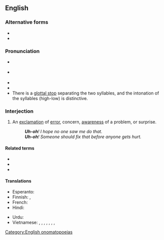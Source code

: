 {{also|uh oh}}
==English==

===Alternative forms===
* {{l|en|oh-oh}}
* {{l|en|uh oh}}

===Pronunciation===
* {{a|US}} {{IPA|en|/ˈʌ.oʊ/|[ˈʌ̆ʔ˦oʊ˨]}}
* {{a|RP}} {{IPA|en|/ˈʌ.əʊ/|[ˈʌ̆ʔ˦əʊ˨]}}
* {{audio|en|en-us-uh-oh.ogg|Audio (GA)}}
* {{audio|en|Uh-oh.ogg|Audio (RP)}}
* There is a [[glottal stop]] separating the two syllables, and the intonation of the syllables (high-low) is distinctive.

===Interjection===
{{en-interj|head=[[uh]]-[[oh]]}}

# An [[exclamation]] of [[error]], concern, [[awareness]] of a problem, or surprise.
#: '''''Uh-oh'''! I hope no one saw me do that.''
#: '''''Uh-oh'''! Someone should fix that before anyone gets hurt.''

====Related terms====
* {{l|en|oh}}
* {{l|en|uh}}
* {{l|en|oops}}

====Translations====
{{trans-top|exclamation}}
* Esperanto: {{t+|eo|aĉ}}
* Finnish: {{t|fi|ohhoh}}, {{t|fi|o-ou}}
* French: {{t+|fr|oups}}
* Hindi: {{t+|hi|अरे|sc=Deva}}
{{trans-mid}}
* Urdu: {{t|ur|ارے|tr=are|sc=ur-Arab}}
* Vietnamese: {{t|vi|oài}}, {{t+|vi|ôi}}, {{t|vi|ôi trời đất}}, {{t|vi|trời đất ơi}}, {{t+|vi|trời ơi}}, {{t|vi|ôi trời ơi}}, {{t|vi|ôi giời ơi}}, {{t+|vi|ối trời ơi}}
{{trans-bottom}}

[[Category:English onomatopoeias]]